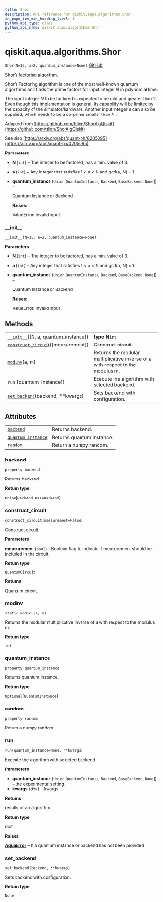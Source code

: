 ```yaml
---
title: Shor
description: API reference for qiskit.aqua.algorithms.Shor
in_page_toc_min_heading_level: 1
python_api_type: class
python_api_name: qiskit.aqua.algorithms.Shor
---
```


<span id="qiskit-aqua-algorithms-shor" />

# qiskit.aqua.algorithms.Shor

<span id="qiskit.aqua.algorithms.Shor" />

`Shor(N=15, a=2, quantum_instance=None)` [GitHub](https://github.com/qiskit-community/qiskit-aqua/tree/stable/0.8/qiskit/aqua/algorithms/factorizers/shor.py "view source code")

Shor’s factoring algorithm.

Shor’s Factoring algorithm is one of the most well-known quantum algorithms and finds the prime factors for input integer $N$ in polynomial time.

The input integer $N$ to be factored is expected to be odd and greater than 2. Even though this implementation is general, its capability will be limited by the capacity of the simulator/hardware. Another input integer $a$ can also be supplied, which needs to be a co-prime smaller than $N$ .

Adapted from [https://github.com/ttlion/ShorAlgQiskit](https://github.com/ttlion/ShorAlgQiskit)

See also [https://arxiv.org/abs/quant-ph/0205095](https://arxiv.org/abs/quant-ph/0205095)

**Parameters**

*   **N** (`int`) – The integer to be factored, has a min. value of 3.

*   **a** (`int`) – Any integer that satisfies 1 \< a \< N and gcd(a, N) = 1.

*   **quantum\_instance** (`Union`\[`QuantumInstance`, `Backend`, `BaseBackend`, `None`]) –

    Quantum Instance or Backend

    **Raises:**

    ValueError: Invalid input

### \_\_init\_\_

<span id="qiskit.aqua.algorithms.Shor.__init__" />

`__init__(N=15, a=2, quantum_instance=None)`

**Parameters**

*   **N** (`int`) – The integer to be factored, has a min. value of 3.

*   **a** (`int`) – Any integer that satisfies 1 \< a \< N and gcd(a, N) = 1.

*   **quantum\_instance** (`Union`\[`QuantumInstance`, `Backend`, `BaseBackend`, `None`]) –

    Quantum Instance or Backend

    **Raises:**

    ValueError: Invalid input

## Methods

|                                                                                                                                       |                                                                                |
| ------------------------------------------------------------------------------------------------------------------------------------- | ------------------------------------------------------------------------------ |
| [`__init__`](#qiskit.aqua.algorithms.Shor.__init__ "qiskit.aqua.algorithms.Shor.__init__")(\[N, a, quantum\_instance])                | **type N**`int`                                                                |
| [`construct_circuit`](#qiskit.aqua.algorithms.Shor.construct_circuit "qiskit.aqua.algorithms.Shor.construct_circuit")(\[measurement]) | Construct circuit.                                                             |
| [`modinv`](#qiskit.aqua.algorithms.Shor.modinv "qiskit.aqua.algorithms.Shor.modinv")(a, m)                                            | Returns the modular multiplicative inverse of a with respect to the modulus m. |
| [`run`](#qiskit.aqua.algorithms.Shor.run "qiskit.aqua.algorithms.Shor.run")(\[quantum\_instance])                                     | Execute the algorithm with selected backend.                                   |
| [`set_backend`](#qiskit.aqua.algorithms.Shor.set_backend "qiskit.aqua.algorithms.Shor.set_backend")(backend, \*\*kwargs)              | Sets backend with configuration.                                               |

## Attributes

|                                                                                                                    |                           |
| ------------------------------------------------------------------------------------------------------------------ | ------------------------- |
| [`backend`](#qiskit.aqua.algorithms.Shor.backend "qiskit.aqua.algorithms.Shor.backend")                            | Returns backend.          |
| [`quantum_instance`](#qiskit.aqua.algorithms.Shor.quantum_instance "qiskit.aqua.algorithms.Shor.quantum_instance") | Returns quantum instance. |
| [`random`](#qiskit.aqua.algorithms.Shor.random "qiskit.aqua.algorithms.Shor.random")                               | Return a numpy random.    |

### backend

<span id="qiskit.aqua.algorithms.Shor.backend" />

`property backend`

Returns backend.

**Return type**

`Union`\[`Backend`, `BaseBackend`]

### construct\_circuit

<span id="qiskit.aqua.algorithms.Shor.construct_circuit" />

`construct_circuit(measurement=False)`

Construct circuit.

**Parameters**

**measurement** (`bool`) – Boolean flag to indicate if measurement should be included in the circuit.

**Return type**

`QuantumCircuit`

**Returns**

Quantum circuit.

### modinv

<span id="qiskit.aqua.algorithms.Shor.modinv" />

`static modinv(a, m)`

Returns the modular multiplicative inverse of a with respect to the modulus m.

**Return type**

`int`

### quantum\_instance

<span id="qiskit.aqua.algorithms.Shor.quantum_instance" />

`property quantum_instance`

Returns quantum instance.

**Return type**

`Optional`\[`QuantumInstance`]

### random

<span id="qiskit.aqua.algorithms.Shor.random" />

`property random`

Return a numpy random.

### run

<span id="qiskit.aqua.algorithms.Shor.run" />

`run(quantum_instance=None, **kwargs)`

Execute the algorithm with selected backend.

**Parameters**

*   **quantum\_instance** (`Union`\[`QuantumInstance`, `Backend`, `BaseBackend`, `None`]) – the experimental setting.
*   **kwargs** (*dict*) – kwargs

**Returns**

results of an algorithm.

**Return type**

dict

**Raises**

[**AquaError**](qiskit.aqua.AquaError "qiskit.aqua.AquaError") – If a quantum instance or backend has not been provided

### set\_backend

<span id="qiskit.aqua.algorithms.Shor.set_backend" />

`set_backend(backend, **kwargs)`

Sets backend with configuration.

**Return type**

`None`

